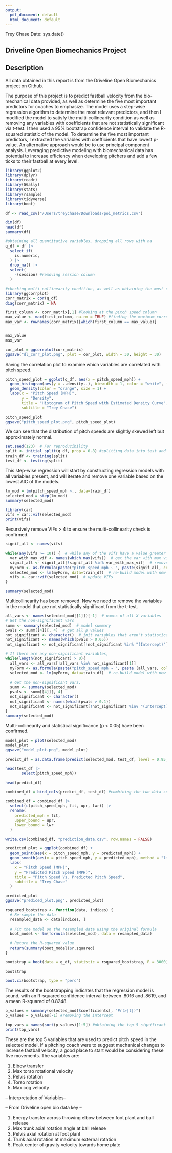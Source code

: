 ```yaml
---
output:
  pdf_document: default
  html_document: default
---
```

Trey Chase
Date: sys.date()

## Driveline Open Biomechanics Project


## Description

All data obtained in this report is from the Driveline Open Biomechanics project on Github. 

The purpose of this project is to predict fastball velocity from the bio-mechanical data provided, as well as determine the five most important predictors for coaches to emphasize. The model uses a step-wise regression algorithm to determine the most relevant predictors, and then I modified the model to satisfy the multi-collinearity condition as well as removing any variables with coefficients that are not statistically significant via t-test. I then used a 95% bootstrap confidence interval to validate the R-squared statistic of the model. To determine the five most important predictors, I extracted the variables with coefficients that have lowest p-value. An alternative approach would be to use principal component analysis. Leveraging predictive modeling with biomechanical data has potential to increase efficiency when developing pitchers and add a few ticks to their fastball at every level.


```r
library(ggplot2)
library(dplyr)
library(readr)
library(GGally)
library(stats)
library(rsample)
library(tidyverse)
library(boot)
```


```r
df <- read_csv("/Users/treychase/Downloads/poi_metrics.csv")
```
```r
dim(df)
head(df)
summary(df)
```

```r
#obtaining all quantitative variables, dropping all rows with na
q_df = df |>
  select_if(
    is.numeric, 
  ) |>
  drop_na() |>
  select(
    -(session) #removing session column
  )
```


```r
#checking multi collinearity condition, as well as obtaining the most correlated value with pitch speed
library(ggcorrplot)
corr_matrix = cor(q_df)
diag(corr_matrix) = NA

first_column <- corr_matrix[,1] #looking at the pitch speed column
max_value <- max(first_column, na.rm = TRUE) #finding the maximum correlated variable with pitch speed
max_var <- rownames(corr_matrix)[which(first_column == max_value)]


max_value
max_var
```

```r
cor_plot = ggcorrplot(corr_matrix) 
ggsave("dl_corr_plot.png", plot = cor_plot, width = 30, height = 30)
```
Saving the correlation plot to examine which variables are correlated with pitch speed.

```r
pitch_speed_plot = ggplot(q_df, aes(x = pitch_speed_mph)) +
  geom_histogram(aes(y = ..density..), binwidth = 1, color = "white", fill = "blue", alpha = 0.7) +
  geom_density(color = "orange", size = 1) +
  labs(x = "Pitch Speed (MPH)",
       y = "Density",
       title = "Histogram of Pitch Speed with Estimated Density Curve",
       subtitle = "Trey Chase")

pitch_speed_plot
ggsave("pitch_speed_plot.png", pitch_speed_plot)
```

We can see that the distribution of pitch speeds are slightly skewed left but approximately normal.


```r
set.seed(123)  # For reproducibility
split <- initial_split(q_df, prop = 0.8) #splitting data into test and training data, looking for an 80/20 ratio
train_df <- training(split)
test_df <- testing(split)
```

This step-wise regression will start by constructing regression models with all variables present, and will iterate and remove one variable based on the lowest AIC of the models.

```r
lm_mod = lm(pitch_speed_mph ~., data=train_df)
selected_mod = step(lm_mod)
summary(selected_mod)
```
```r
library(car)
vifs = car::vif(selected_mod)
print(vifs)
```


Recursively remove VIFs > 4 to ensure the multi-collinearity check is confirmed.

```r
signif_all <- names(vifs)

while(any(vifs >= 10)) {  # while any of the vifs have a value greater than 10
  var_with_max_vif <- names(which.max(vifs))  # get the var with max vif
  signif_all <- signif_all[!signif_all %in% var_with_max_vif]  # remove
  myForm <- as.formula(paste("pitch_speed_mph ~ ", paste(signif_all, collapse=" + "), sep=""))  # new formula
  selected_mod <- lm(myForm, data=train_df)  # re-build model with new formula
  vifs <- car::vif(selected_mod)  # update VIFs
}

summary(selected_mod)

```

Multicollinearity has been removed. Now we need to remove the variables in the model that are not statistically significant from the t-test.

```r
all_vars <- names(selected_mod[[1]])[-1]  # names of all X variables
# Get the non-significant vars
summ <- summary(selected_mod)  # model summary
pvals <- summ[[4]][, 4]  # get all p values
not_significant <- character()  # init variables that aren't statistically significant
not_significant <- names(which(pvals > 0.05))
not_significant <- not_significant[!not_significant %in% "(Intercept)"]  # remove 'intercept'. Optional!

# If there are any non-significant variables, 
while(length(not_significant) > 0){
  all_vars <- all_vars[!all_vars %in% not_significant[1]]
  myForm <- as.formula(paste("pitch_speed_mph ~ ", paste (all_vars, collapse=" + "), sep=""))  # new formula
  selected_mod <- lm(myForm, data=train_df)  # re-build model with new formula
  
  # Get the non-significant vars.
  summ <- summary(selected_mod)
  pvals <- summ[[4]][, 4]
  not_significant <- character()
  not_significant <- names(which(pvals > 0.1))
  not_significant <- not_significant[!not_significant %in% "(Intercept)"]
}
summary(selected_mod)
```

Multi-collinearity and statistical significance (p < 0.05) have been confirmed.


```r
model_plot = plot(selected_mod)
model_plot
ggsave("model_plot.png", model_plot)
```


```r
predict_df = as.data.frame(predict(selected_mod, test_df, level = 0.95, interval = "predict"))
```


```r
head(test_df |>
       select(pitch_speed_mph))

head(predict_df)

combined_df = bind_cols(predict_df, test_df) #combining the two data sets together by observation number

combined_df = combined_df |>
  select(c(pitch_speed_mph, fit, upr, lwr)) |>
  rename(
    predicted_mph = fit,
    upper_bound = upr,
    lower_bound = lwr
  )

write.csv(combined_df, "prediction_data.csv", row.names = FALSE)
```
```r
predicted_plot = ggplot(combined_df) +
  geom_point(aes(x = pitch_speed_mph, y = predicted_mph)) +
  geom_smooth(aes(x = pitch_speed_mph, y = predicted_mph), method = "lm", formula = y ~ x, se = FALSE) +
  labs(
    x = "Pitch Speed (MPH)",
    y = "Predicted Pitch Speed (MPH)",
    title = "Pitch Speed Vs. Predicted Pitch Speed",
    subtitle = "Trey Chase"
  )

predicted_plot
ggsave("prediced_plot.png", predicted_plot)
```


```r
rsquared_bootstrap <- function(data, indices) {
  # Re-sample the data
  resampled_data <- data[indices, ]
  
  # Fit the model on the resampled data using the original formula
  boot_model <- lm(formula(selected_mod), data = resampled_data)
  
  # Return the R-squared value
  return(summary(boot_model)$r.squared)
}

bootstrap = boot(data = q_df, statistic = rsquared_bootstrap, R = 3000) #generating the R^2 bootstrap samples

bootstrap

boot.ci(bootstrap, type = "perc")
```


The results of the bootstrapping indicates that the regression model is sound, with an R-squared confidence interval between .8016 and .8619, and a mean R-squared of 0.8248. 

```r
p_values = summary(selected_mod)$coefficients[, "Pr(>|t|)"]
p_values = p_values[-1] #removing the intercept

top_vars = names(sort(p_values)[1:5]) #obtaining the top 5 significant variables
print(top_vars)
```


These are the top 5 variables that are used to predict pitch speed in the selected model. If a pitching coach were to suggest mechanical changes to increase fastball velocity, a good place to start would be considering these five movements. The variables are:

1. Elbow transfer
2. Max torso rotational velocity
3. Pelvis rotation 
4. Torso rotation
5. Max cog velocity

-- Interpretation of Variables--

-- From Driveline open bio data key --

1. Energy transfer across throwing elbow between foot plant and ball release
2. Max trunk axial rotation angle at ball release
3. Pelvis axial rotation at foot plant
4. Trunk axial rotation at maximum external rotation
5. Peak center of gravity velocity towards home plate




